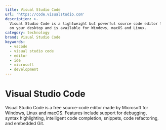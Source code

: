 ```yaml
---
title: Visual Studio Code
url: 'https://code.visualstudio.com'
description: >-
  Visual Studio Code is a lightweight but powerful source code editor that runs
  on your desktop and is available for Windows, macOS and Linux.
category: technology
brand: Visual Studio Code
keywords:
  - vscode
  - visual studio code
  - editor
  - ide
  - microsoft
  - development
---
```


# Visual Studio Code

Visual Studio Code is a free source-code editor made by Microsoft for Windows, Linux and macOS. Features include support for debugging, syntax highlighting, intelligent code completion, snippets, code refactoring, and embedded Git.
